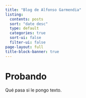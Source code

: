 ```yaml
---
title: "Blog de Alfonso Garmendia"
listing:
  contents: posts
  sort: "date desc"
  type: default
  categories: true
  sort-ui: false
  filter-ui: false
page-layout: full
title-block-banner: true
---
```


# Probando 

Qué pasa si le pongo texto.
